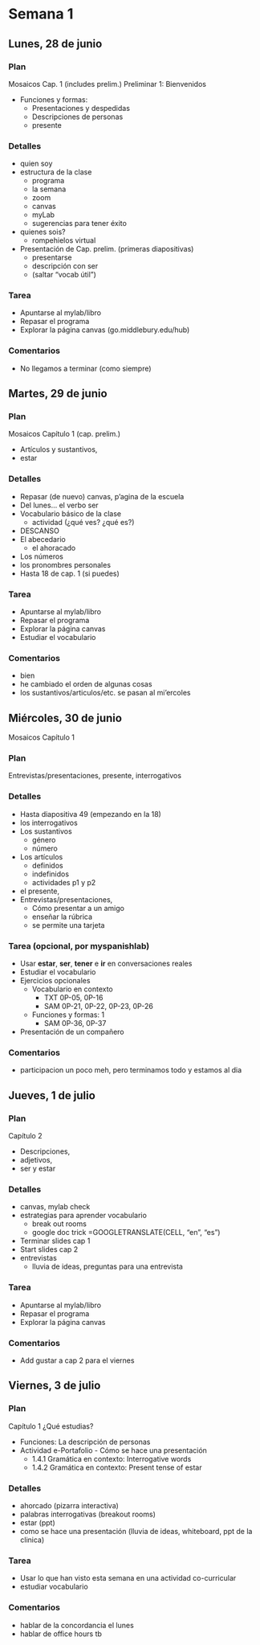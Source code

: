 # Semana 1

## Lunes, 28 de junio

### Plan

Mosaicos Cap. 1 (includes prelim.)
Preliminar 1: Bienvenidos  

- Funciones y formas: 
  - Presentaciones y despedidas
  - Descripciones de personas
  - presente

### Detalles

- quien soy
- estructura de la clase
	- programa
	- la semana
	- zoom
	- canvas
	- myLab
	- sugerencias para tener éxito
- quienes sois?
	- rompehielos virtual
- Presentación de Cap. prelim. (primeras diapositivas)
	- presentarse
	- descripción con ser
	- (saltar "vocab útil")

### Tarea

- Apuntarse al mylab/libro
- Repasar el programa
- Explorar la página canvas (go.middlebury.edu/hub)

### Comentarios

- No llegamos a terminar (como siempre)







## Martes, 29 de junio

### Plan

Mosaicos Capítulo 1 (cap. prelim.)

- Artículos y sustantivos, 
- estar

### Detalles

- Repasar (de nuevo) canvas, p'agina de la escuela
- Del lunes... el verbo ser
- Vocabulario básico de la clase 
	- actividad (¿qué ves? ¿qué es?)
- DESCANSO
- El abecedario
	- el ahoracado
- Los números
- los pronombres personales
- Hasta 18 de cap. 1 (si puedes)

### Tarea

- Apuntarse al mylab/libro
- Repasar el programa
- Explorar la página canvas
- Estudiar el vocabulario

### Comentarios

- bien
- he cambiado el orden de algunas cosas
- los sustantivos/articulos/etc. se pasan al mi'ercoles









## Miércoles, 30 de junio

Mosaicos Capítulo 1

### Plan

Entrevistas/presentaciones, presente, interrogativos

### Detalles

- Hasta diapositiva 49 (empezando en la 18)
- los interrogativos
- Los sustantivos
	- género
	- número
- Los artículos
	- definidos
	- indefinidos
	- actividades p1 y p2
- el presente, 
- Entrevistas/presentaciones, 
	- Cómo presentar a un amigo
	- enseñar la rúbrica
	- se permite una tarjeta

### Tarea (opcional, por myspanishlab)

- Usar **estar**, **ser**, **tener** e **ir** en conversaciones reales
- Estudiar el vocabulario
- Ejercicios opcionales
	- Vocabulario en contexto
		- TXT 0P-05, 0P-16
		- SAM 0P-21, 0P-22, 0P-23, 0P-26
	- Funciones y formas: 1
		- SAM 0P-36, 0P-37
- Presentación de un compañero

### Comentarios

- participacion un poco meh, pero terminamos todo y estamos al dia









## Jueves, 1 de julio

### Plan

Capítulo 2 

- Descripciones, 
- adjetivos, 
- ser y estar

### Detalles

- canvas, mylab check
- estrategias para aprender vocabulario
	- break out rooms
	- google doc trick 
		=GOOGLETRANSLATE(CELL, "en", "es")
- Terminar slides cap 1
- Start slides cap 2 
- entrevistas
	- lluvia de ideas, preguntas para una entrevista

### Tarea

- Apuntarse al mylab/libro
- Repasar el programa
- Explorar la página canvas

### Comentarios

- Add gustar a cap 2 para el viernes





            


## Viernes, 3 de julio

### Plan

Capítulo 1 ¿Qué estudias?  

- Funciones: La descripción de personas
- Actividad e-Portafolio - Cómo se hace una presentación
	- 1.4.1 Gramática en contexto: Interrogative words
	- 1.4.2 Gramática en contexto: Present tense of estar 

### Detalles

- ahorcado (pizarra interactiva)
- palabras interrogativas (breakout rooms)
- estar (ppt)
- como se hace una presentación (lluvia de ideas, whiteboard, ppt de la clinica)

### Tarea

- Usar lo que han visto esta semana en una actividad co-curricular
- estudiar vocabulario

### Comentarios

- hablar de la concordancia el lunes
- hablar de office hours tb 

